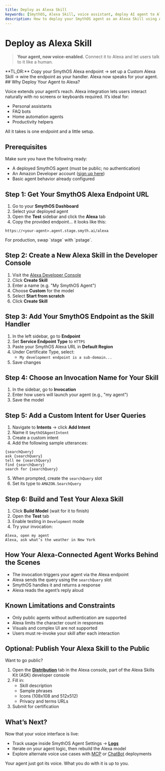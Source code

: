 ```yaml
---
title: Deploy as Alexa Skill
keywords: [SmythOS, Alexa Skill, voice assistant, deploy AI agent to Alexa, SmythOS Alexa endpoint]
description: How to deploy your SmythOS agent as an Alexa Skill using Amazon Developer Console.
---
```


# Deploy as Alexa Skill

> **Your agent, now voice-enabled.** Connect it to Alexa and let users talk to it like a human.

<InfoCallout>
**TL;DR:** Copy your SmythOS Alexa endpoint → set up a Custom Alexa Skill → wire the endpoint as your handler. Alexa now speaks for your agent.
</InfoCallout>
<Divider />
## Why Deploy Your Agent to Alexa?

Voice extends your agent’s reach. Alexa integration lets users interact naturally with no screens or keyboards required. It’s ideal for:

- Personal assistants
- FAQ bots
- Home automation agents
- Productivity helpers

All it takes is one endpoint and a little setup.
<Divider />
## Prerequisites

Make sure you have the following ready:

- A deployed SmythOS agent (must be public; no authentication)
- An Amazon Developer account ([sign up here](https://developer.amazon.com/alexa))
- Basic agent behavior already configured

<Divider />

## Step 1: Get Your SmythOS Alexa Endpoint URL

1. Go to your **SmythOS Dashboard**
2. Select your deployed agent
3. Open the **Test** sidebar and click the **Alexa** tab
4. Copy the provided endpoint... it looks like this:

```text
https://<your-agent>.agent.stage.smyth.ai/alexa
```

<InfoCallout>
For production, swap `stage` with `pstage`.

</InfoCallout>
<Divider />

## Step 2: Create a New Alexa Skill in the Developer Console

1. Visit the [Alexa Developer Console](https://developer.amazon.com/alexa/console/ask)
2. Click **Create Skill**
3. Enter a name (e.g. "My SmythOS Agent")
4. Choose **Custom** for the model
5. Select **Start from scratch**
6. Click **Create Skill**

<Divider />

## Step 3: Add Your SmythOS Endpoint as the Skill Handler

1. In the left sidebar, go to **Endpoint**
2. Set **Service Endpoint Type** to `HTTPS`
3. Paste your SmythOS Alexa URL in **Default Region**
4. Under Certificate Type, select:
   - `My development endpoint is a sub-domain...`
5. Save changes

<Divider />

## Step 4: Choose an Invocation Name for Your Skill

1. In the sidebar, go to **Invocation**
2. Enter how users will launch your agent (e.g., "my agent")
3. Save the model

<Divider />

## Step 5: Add a Custom Intent for User Queries

1. Navigate to **Intents** → click **Add Intent**
2. Name it `SmythOSAgentIntent`
3. Create a custom intent
4. Add the following sample utterances:

```text
{searchQuery}
ask {searchQuery}
tell me {searchQuery}
find {searchQuery}
search for {searchQuery}
```

5. When prompted, create the `searchQuery` slot
6. Set its type to `AMAZON.SearchQuery`

<Divider />

## Step 6: Build and Test Your Alexa Skill

1. Click **Build Model** (wait for it to finish)
2. Open the **Test** tab
3. Enable testing in `Development` mode
4. Try your invocation:

```text
Alexa, open my agent
Alexa, ask what’s the weather in New York
```

<Divider />

## How Your Alexa-Connected Agent Works Behind the Scenes

- The invocation triggers your agent via the Alexa endpoint
- Alexa sends the query using the `searchQuery` slot
- SmythOS handles it and returns a response
- Alexa reads the agent’s reply aloud

<Divider />

## Known Limitations and Constraints

- Only public agents without authentication are supported
- Alexa limits the character count in responses
- Visuals and complex UI are not supported
- Users must re-invoke your skill after each interaction

<Divider />

## Optional: Publish Your Alexa Skill to the Public

Want to go public?

1. Open the **[Distribution](https://developer.amazon.com/en-US/docs/alexa/devconsole/about-the-developer-console.html)** tab in the Alexa console, part of the Alexa Skills Kit (ASK) developer console
2. Fill in:
   - Skill description
   - Sample phrases
   - Icons (108x108 and 512x512)
   - Privacy and terms URLs
3. Submit for certification

<PromptCard prompt="Connect your public SmythOS agent to Alexa by using the HTTPS endpoint and defining a searchQuery intent." />

<Divider />

## What’s Next?

Now that your voice interface is live:

- Track usage inside SmythOS Agent Settings → **[Logs](/docs/agent-studio/agent-settings/logs)**
- Iterate on your agent logic, then rebuild the Alexa model
- Explore alternate voice use cases with [MCP](/docs/agent-deployments/deployments/deploy-as-mcp-server) or [ChatBot](/docs/agent-deployments/deployments/deploy-as-chatbot) deployments

Your agent just got its voice. What you do with it is up to you.
